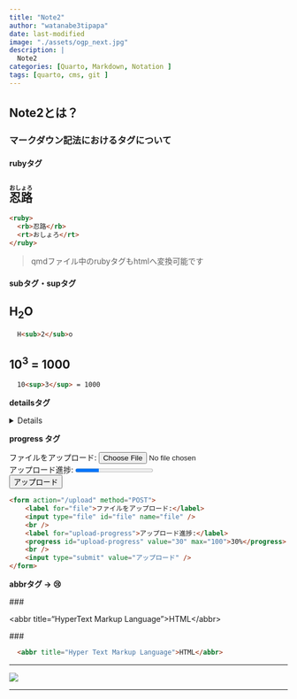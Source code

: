 ```yaml
---
title: "Note2"
author: "watanabe3tipapa"
date: last-modified
image: "./assets/ogp_next.jpg"
description: |
  Note2
categories: [Quarto, Markdown, Notation ]
tags: [quarto, cms, git ]
---
```


## Note2とは？

### マークダウン記法におけるタグについて

#### rubyタグ

## <ruby><rb>忍路</rb><rt>おしょろ</rt></ruby>

``` html
<ruby>
  <rb>忍路</rb>
  <rt>おしょろ</rt>
</ruby>
```

> qmdファイル中のrubyタグもhtmlへ変換可能です

#### subタグ・supタグ

## H<sub>2</sub>O

``` html
  H<sub>2</sub>o
```

## 10<sup>3</sup> = 1000

``` html
  10<sup>3</sup> = 1000
```

**detailsタグ**

<details>\##</details>

**progress タグ**

<form action="/upload" method="POST">

<label for="file">ファイルをアップロード:</label> <input type="file" id="file" name="file" /> <br /> <label for="upload-progress">アップロード進捗:</label> <progress id="upload-progress" value="30" max="100">30%</progress> <br /> <input type="submit" value="アップロード" />

</form>

``` html
<form action="/upload" method="POST">
    <label for="file">ファイルをアップロード:</label>
    <input type="file" id="file" name="file" />
    <br />
    <label for="upload-progress">アップロード進捗:</label>
    <progress id="upload-progress" value="30" max="100">30%</progress>
    <br />
    <input type="submit" value="アップロード" />
</form>
```

**abbrタグ -\> 😢**

\###

\<abbr title="HyperText Markup Language"\>HTML\</abbr\>

\###

``` html
  <abbr title="Hyper Text Markup Language">HTML</abbr>
```

------------------------------------------------------------------------

![](./assets/UC900.jpg)

------------------------------------------------------------------------